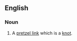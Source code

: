 ==English==
{{wikipedia}}

===Noun===
{{en-noun}}
# {{context|topology|lang=en}} A [[pretzel link]] which is a [[knot]].